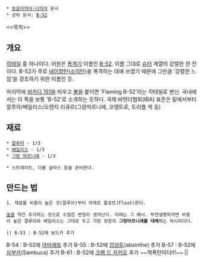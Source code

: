  * [[동음이의어·다의어]] 문서
 * 상위 문서: [[B-52]]

<<목차>>
== 개요 ==
[[칵테일]] 중 하나이다. 어원은 [[폭격기]] 이름인 [[B-52 스트라토포트리스|B-52]]. 이름 그대로 [[슈터]] 계열의 강렬한 한 잔이다. B-52가 주로 [[네이팜탄]]([[소이탄]])을 폭격하는 데에 쓰였기 때문에 그만큼 '강렬한 느낌'을 강조하기 위한 이름인 듯. 

마지막에 [[바카디 151]]을 띄우고 [[불]]을 붙이면 'Flaming B-52'라는 칵테일로 변신. 국내에서는 이 쪽을 보통 'B-52'로 소개하는 듯하다. 국제 바텐더협회(IBA) 표준은 밑에서부터 깔루아/베일리스/오렌지 리큐르(그랑마르니에, 코앵트로, 트리플 섹 등)

== 재료 ==
 * [[깔루아]] - 1/3
 * [[베일리스]] - 1/3
 * [[그랑 마르니에]] - 1/3

 * 스트레이트, 더블 글라스 등을 준비한다.

== 만드는 법 ==
 1. 재료를 비중이 높은 것(깔루아)부터 차례로 플로트(Float)한다.

 [[술]]을 약간 추가하는 것으로 수많은 변형이 생겨난다. 아래는 그 예시. 부연설명하자면 비중이 높은 깔루아와 베일리스는 그대로 두고 가장 윗층의 '''그랑마르니에를 대체'''하는 레시피이다. 

 || B-53 : B-52에 보드카 추가
B-54 : B-52에 [[아마레또]] 추가
B-55 : B-52에 [[압상트]](absinthe) 추가
B-57 : B-52에 [[삼부카]](Sambuca) 추가
B-61 : B-52에 [[크렘 드 카카오]] 추가 ~~핵폭탄이다!!!~~ ||
